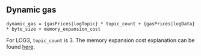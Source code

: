 ## Dynamic gas

    dynamic_gas = {gasPrices|logTopic} * topic_count + {gasPrices|logData} * byte_size + memory_expansion_cost

For LOG3, `topic_count` is 3.
The memory expansion cost explanation can be found [here](/about).
